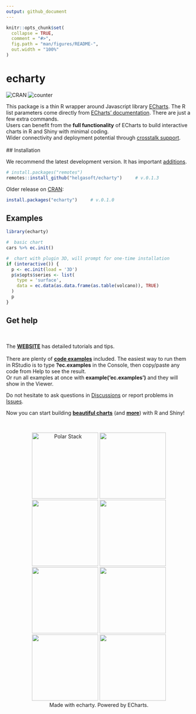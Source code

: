 ```yaml
---
output: github_document
---
```


<!-- README.md is generated from README.Rmd. Please edit that file -->

```r
knitr::opts_chunk$set(
  collapse = TRUE,
  comment = "#>",
  fig.path = "man/figures/README-",
  out.width = "100%"
)
```

# echarty

<!-- badges: start -->
<img src='https://www.r-pkg.org/badges/version/echarty' alt='CRAN' />  <img src='https://cranlogs.r-pkg.org/badges/last-day/echarty' alt='counter'/>
<!-- badges: end -->

This package is a thin R wrapper around Javascript library [ECharts](https://echarts.apache.org/en/index.html). The R list parameters come directly from [ECharts' documentation](https://echarts.apache.org/en/option.html). There are just a few extra commands.  
Users can benefit from the **full functionality** of ECharts to build interactive charts in R and Shiny with minimal coding.  
Wider connectivity and deployment potential through [crosstalk support](https://helgasoft.github.io/echarty/xtalk.html).  
<br />
## Installation

We recommend the latest development version. It has important [additions](NEWS.md).

```r
# install.packages("remotes")
remotes::install_github("helgasoft/echarty")     # v.0.1.3
```
Older release on [CRAN](https://CRAN.R-project.org):
```r
install.packages("echarty")     # v.0.1.0
```


## Examples

```r
library(echarty)

#  basic chart
cars %>% ec.init()

#  chart with plugin 3D, will prompt for one-time installation
if (interactive()) {
  p <- ec.init(load = '3D')
  p$x$opts$series <- list(
    type = 'surface',
    data = ec.data(as.data.frame(as.table(volcano)), TRUE)
  )
  p
}
```


## Get help
<br />

The [**WEBSITE**](https://helgasoft.github.io/echarty) has detailed tutorials and tips.  
<br />
There are plenty of [**code examples**](https://github.com/helgasoft/echarty/blob/main/R/examples.R) included. 
The easiest way to run them in RStudio is to type **?ec.examples** in the Console, then copy/paste any code from Help to see the result.  
Or run all examples at once with **example('ec.examples')** and they will show in the Viewer.  

Do not hesitate to ask questions in [Discussions](https://github.com/helgasoft/echarty/discussions) or report problems in [Issues](https://github.com/helgasoft/echarty/issues). 

Now you can start building [**beautiful charts**](https://echarts.apache.org/examples/en/index.html) (and [**more**](https://www.makeapie.com)) with R and Shiny!

 <br /> <p align="center"> <img src="man/figs/ssPolarStack.png" alt="Polar Stack" width="180"/> <img src="man/figs/ssBars.gif" width="180"/> <img src="man/figs/ssThemeRiver.png" width="180"/> <img src="man/figs/ssBunny.gif" width="180"/> <br /> <img src="man/figs/ssVolcano.png" width="180"/> <img src="man/figs/ssRose.png" width="180"/> <img src="man/figs/ssGeomap.png" width="180"/> <img src="man/figs/ssStackBar.png" width="180"/> <br />Made with echarty. Powered by ECharts. </p>


